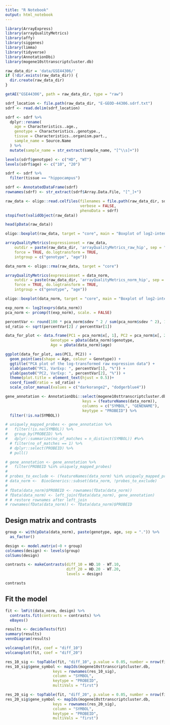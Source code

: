 ```yaml
---
title: "R Notebook"
output: html_notebook
---
```



```r
library(ArrayExpress)
library(arrayQualityMetrics)
library(affy)
library(siggenes)
library(limma)
library(tidyverse)
library(AnnotationDbi)
library(mogene10sttranscriptcluster.db)
```

```r
raw_data_dir = 'data/GSE44306/'
if (!dir.exists(raw_data_dir)) {
  dir.create(raw_data_dir)
}
```

```r
getAE("GSE44306", path = raw_data_dir, type = "raw")
```


```r
sdrf_location <- file.path(raw_data_dir, "E-GEOD-44306.sdrf.txt")
sdrf <- read.delim(sdrf_location)

sdrf <- sdrf %>%
  dplyr::rename(
    age = Characteristics..age.,
    genotype = Characteristics..genotype.,
    tissue = Characteristics..organism.part.,
    sample_name = Source.Name
  ) %>%
  mutate(sample_name = str_extract(sample_name, "[^\\s]+"))

levels(sdrf$genotype) <- c("HD", "WT")
levels(sdrf$age) <- c("10", "20")

sdrf <- sdrf %>%
  filter(tissue == "hippocampus")

sdrf <- AnnotatedDataFrame(sdrf)
rownames(sdrf) <- str_extract(sdrf$Array.Data.File, "[^_]+")

raw_data <- oligo::read.celfiles(filenames = file.path(raw_data_dir, sdrf$Array.Data.File),
                                 verbose = FALSE,
                                 phenoData = sdrf)
stopifnot(validObject(raw_data))
```

```r
head(pData(raw_data))
```

```r
oligo::boxplot(raw_data, target = "core", main = "Boxplot of log2-intensitites for the raw data")
```

```r
arrayQualityMetrics(expressionset = raw_data,
    outdir = paste(raw_data_dir, 'arrayQualityMetrics_raw_hip', sep = ""),
    force = TRUE, do.logtransform = TRUE,
    intgroup = c("genotype", "age"))
```

```r
data_norm <- oligo::rma(raw_data, target = "core")
```
```r
arrayQualityMetrics(expressionset = data_norm,
    outdir = paste(raw_data_dir, 'arrayQualityMetrics_norm_hip', sep = ""),
    force = TRUE, do.logtransform = TRUE,
    intgroup = c("genotype", "age"))
```
```r
oligo::boxplot(data_norm, target = "core", main = "Boxplot of log2-intensitites for the normalized data")
```

```r
exp_norm <- log2(exprs(data_norm))
pca_norm <- prcomp(t(exp_norm), scale. = FALSE)

percentVar <- round(100 * pca_norm$sdev ^ 2 / sum(pca_norm$sdev ^ 2), 1)
sd_ratio <- sqrt(percentVar[2] / percentVar[1])

data_for_plot <- data.frame(PC1 = pca_norm$x[, 1], PC2 = pca_norm$x[, 2],
                    Genotype = pData(data_norm)$genotype,
                    Age = pData(data_norm)$age)

ggplot(data_for_plot, aes(PC1, PC2)) +
  geom_point(aes(shape = Age, colour = Genotype)) +
  ggtitle("PCA plot of the log-transformed raw expression data") +
  xlab(paste0("PC1, VarExp: ", percentVar[1], "%")) +
  ylab(paste0("PC2, VarExp: ", percentVar[2], "%")) +
  theme(plot.title = element_text(hjust = 0.5))+
  coord_fixed(ratio = sd_ratio) +
  scale_color_manual(values = c("darkorange2", "dodgerblue4"))
```

```r
gene_annotation <- AnnotationDbi::select(mogene10sttranscriptcluster.db,
                                  keys = (featureNames(data_norm)),
                                  columns = c("SYMBOL", "GENENAME"),
                                  keytype = "PROBEID") %>%
  filter(!is.na(SYMBOL))

# uniquely_mapped_probes <- gene_annotation %>%
#   filter(!is.na(SYMBOL)) %>%
#   group_by(PROBEID) %>%
#   dplyr::summarize(no_of_matches = n_distinct(SYMBOL)) #%>%
  # filter(no_of_matches == 1) %>%
  # dplyr::select(PROBEID) %>%
  # pull()

# gene_annotation <- gene_annotation %>%
#   filter(PROBEID %in% uniquely_mapped_probes)
# 
# probes_to_exclude <- (featureNames(data_norm) %in% uniquely_mapped_probes)
# data_norm <-  BiocGenerics::subset(data_norm, !probes_to_exclude)
# 
# fData(data_norm)$PROBEID <- rownames(fData(data_norm))
# fData(data_norm) <- left_join(fData(data_norm), gene_annotation)
# # restore rownames after left_join
# rownames(fData(data_norm)) <- fData(data_norm)$PROBEID
```


## Design matrix and contrasts

```r
group <- with(pData(data_norm), paste(genotype, age, sep = ".")) %>%
  as_factor()

design <- model.matrix(~0 + group)
colnames(design) <- levels(group)
colSums(design)
```
```r
contrasts <- makeContrasts(diff_10 = HD.10 - WT.10,
                           diff_20 = HD.20 - WT.20,
                           levels = design)

contrasts
```

## Fit the model

```r
fit <- lmFit(data_norm, design) %>%
  contrasts.fit(contrasts = contrasts) %>%
  eBayes()

results <- decideTests(fit)
summary(results)
vennDiagram(results)
```

```r
volcanoplot(fit, coef = "diff_10")
volcanoplot(fit, coef = "diff_20")
```

```r
res_10_sig <- topTable(fit, "diff_10", p.value = 0.05, number = nrow(fit)) #%>%
res_10_sig$gene_symbol <- mapIds(mogene10sttranscriptcluster.db,
                     keys = rownames(res_10_sig),
                     column = "SYMBOL",
                     keytype = "PROBEID",
                     multiVals = "first")

res_20_sig <- topTable(fit, "diff_20", p.value = 0.05, number = nrow(fit)) #%>%
res_20_sig$gene_symbol <- mapIds(mogene10sttranscriptcluster.db,
                     keys = rownames(res_20_sig),
                     column = "SYMBOL",
                     keytype = "PROBEID",
                     multiVals = "first")
```










